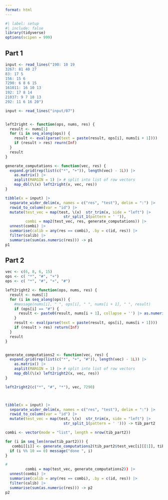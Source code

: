 ```yaml
---
format: html
---
```


```r
#| label: setup
#| include: false
library(tidyverse)
options(scipen = 999)
```


## Part 1

```r
input <- read_lines("190: 10 19
3267: 81 40 27
83: 17 5
156: 15 6
7290: 6 8 6 15
161011: 16 10 13
192: 17 8 14
21037: 9 7 18 13
292: 11 6 16 20")

input <- read_lines("input/07")


left2right <- function(ops, nums, res) {
  result <- nums[1]
  for (i in seq_along(ops)) {
    result <- eval(parse(text = paste(result, ops[i], nums[i + 1])))
    if (result > res) reurn(Inf)
  }
  result
}

generate_computations <- function(vec, res) {
  expand.grid(rep(list(c("*", "+")), length(vec) - 1L)) |> 
    as.matrix() |> 
    asplit(MARGIN = 1) |> # split into list of row vectors
    map_dbl(\(x) left2right(x, vec, res))
}

tibble(x = input) |> 
  separate_wider_delim(x, names = c("res", "test"), delim = ":") |> 
  rowid_to_column(var = "id") |> 
  mutate(test_vec = map(test, \(x)  str_trim(x, side = "left") |> 
                          str_split_1(pattern = ' ')),
         combi = map2(test_vec, res, generate_computations)) |> 
  unnest(combi) |> 
  summarise(calib = any(res == combi), .by = c(id, res)) |> 
  filter(calib) |> 
  summarise(sum(as.numeric(res))) -> p1
p1

```

## Part 2

```r
vec <- c(6, 8, 6, 15)
ops <- c( "*", "#", "+")
ops <- c( "*", "#", "+", "#")

left2right2 <- function(ops, nums, res) {
  result <- nums[1]
  for (i in seq_along(ops)) {
    #message(nums[i], " ", ops[i], " ", nums[i + 1], " ", result)
    if (ops[i] == "#") {
      result <- paste0(result, nums[i + 1], collapse = '') |> as.numeric()
    }
    result <- eval(parse(text = paste(result, ops[i], nums[i + 1])))
    if (result > res) return(Inf)
  }
  result
}


generate_computations2 <- function(vec, res) {
  expand.grid(rep(list(c("*", "+", "#")), length(vec) - 1L)) |> 
    as.matrix() |> 
    asplit(MARGIN = 1) |> # split into list of row vectors
    map_dbl(\(x) left2right2(x, vec, res))
}

left2right2(c("*", "#", "*"), vec, 7290)



tibble(x = input) |> 
  separate_wider_delim(x, names = c("res", "test"), delim = ":") |> 
  rowid_to_column(var = "id") |> 
  mutate(test_vec = map(test, \(x)  str_trim(x, side = "left") |> 
                          str_split_1(pattern = ' '))) -> tib_part2

combi <- vector(mode = "list", length = nrow(tib_part2))

for (i in seq_len(nrow(tib_part2))) {
   combi[[i]] <- generate_computations2(tib_part2$test_vec[i][[1]], tib_part2$res[i])
  if (i %% 10 == 0) message("done ", i)
}

#
         combi = map(test_vec, generate_computations2)) |> 
  unnest(combi) |> 
  summarise(calib = any(res == combi), .by = c(id, res)) |> 
  filter(calib) |> 
  summarise(sum(as.numeric(res))) -> p2
p2
```

